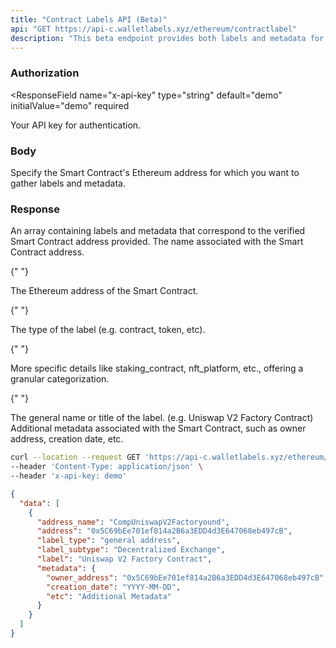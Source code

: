```yaml
---
title: "Contract Labels API (Beta)"
api: "GET https://api-c.walletlabels.xyz/ethereum/contractlabel"
description: "This beta endpoint provides both labels and metadata for all verified Ethereum Smart Contracts. It's a powerful resource for gaining insights into contract categorization and behavior."
---
```


### Authorization

<ResponseField
  name="x-api-key"
  type="string"
  default="demo"
  initialValue="demo"
  required
>
  Your API key for authentication.
</ResponseField>
### Body

<ParamField query="address" type="string" required>
  Specify the Smart Contract's Ethereum address for which you want to gather
  labels and metadata.
</ParamField>

### Response

<ResponseField name="data" type="array">
  An array containing labels and metadata that correspond to the verified Smart Contract address provided.
<Expandable title="Label Object">

<ResponseField name="address_name" type="string">
  The name associated with the Smart Contract address.
</ResponseField>

{" "}

<ResponseField name="address" type="string">
  The Ethereum address of the Smart Contract.
</ResponseField>

{" "}

<ResponseField name="label_type" type="string">
  The type of the label (e.g. contract, token, etc).
</ResponseField>

{" "}

<ResponseField name="label_subtype" type="string">
  More specific details like staking_contract, nft_platform, etc., offering a
  granular categorization.
</ResponseField>

{" "}

<ResponseField name="label" type="string">
  The general name or title of the label. (e.g. Uniswap V2 Factory Contract)
</ResponseField>

<ResponseField name="metadata" type="object">
  Additional metadata associated with the Smart Contract, such as owner address,
  creation date, etc.
</ResponseField>

  </Expandable>
</ResponseField>

<RequestExample>

```bash Example Request
curl --location --request GET 'https://api-c.walletlabels.xyz/ethereum/contractlabel?address=0xContractAddressHere' \
--header 'Content-Type: application/json' \
--header 'x-api-key: demo'

```

</RequestExample>

<ResponseExample>

```json Response
{
  "data": [
    {
      "address_name": "CompUniswapV2Factoryound",
      "address": "0x5C69bEe701ef814a2B6a3EDD4d3E647068eb497cB",
      "label_type": "general address",
      "label_subtype": "Decentralized Exchange",
      "label": "Uniswap V2 Factory Contract",
      "metadata": {
        "owner_address": "0x5C69bEe701ef814a2B6a3EDD4d3E647068eb497cB",
        "creation_date": "YYYY-MM-DD",
        "etc": "Additional Metadata"
      }
    }
  ]
}
```

</ResponseExample>
